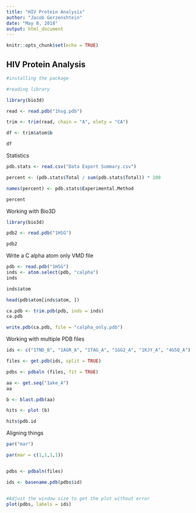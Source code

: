 ```yaml
---
title: "HIV Protein Analysis"
author: "Jacob Gerzenshtein"
date: "May 8, 2018"
output: html_document
---
```


```r
knitr::opts_chunk$set(echo = TRUE)
```

## HIV Protein Analysis 

```r
#installing the package

#reading library

library(bio3d)

read <- read.pdb("1hsg.pdb")

trim <- trim(read, chain = "A", elety = "CA")

df <- trim$atom$b

df
```

Statistics


```r
pdb.stats <- read.csv("Data Export Summary.csv")
```


```r
percent <- (pdb.stats$Total / sum(pdb.stats$Total)) * 100

names(percent) <- pdb.stats$Experimental.Method

percent 
```

Working with Bio3D

```r
library(bio3d)

pdb2 <- read.pdb("1HSG")

pdb2
```

Write a C alpha atom only VMD file

```r
pdb <- read.pdb("1HSG")
inds <- atom.select(pdb, "calpha")
inds
```

```r
inds$atom

head(pdb$atom[inds$atom, ])

ca.pdb <- trim.pdb(pdb, inds = inds)
ca.pdb

write.pdb(ca.pdb, file = "calpha_only.pdb")

```


Working with multiple PDB files

```r

ids <- c("1TND_B", "1AGR_A", "1TAG_A", "1GG2_A", "1KJY_A", "4G5Q_A")

files <- get.pdb(ids, split = TRUE)

pdbs <- pdbaln (files, fit = TRUE)

```

```r
aa <- get.seq("1ake_A")
aa
```

```r
b <- blast.pdb(aa)

hits <- plot (b)

hits$pdb.id

```


Aligning things
```r

par("mar")

par(mar = c(1,1,1,1))


pdbs <- pdbaln(files)

ids <- basename.pdb(pdbs$id)


#Adjust the window size to get the plot without error 
plot(pdbs, labels = ids)
```

